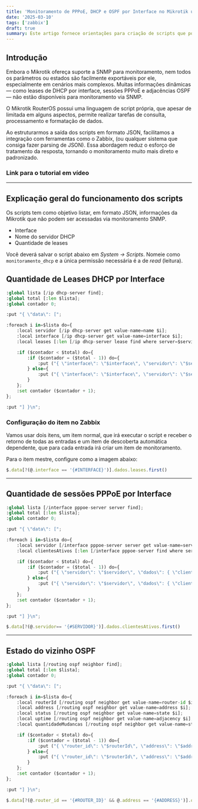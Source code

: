 ```yaml
---
title: 'Monitoramento de PPPoE, DHCP e OSPF por Interface no Mikrotik usando scripts' 
date: '2025-03-10'
tags: ['zabbix']
draft: true
summary: Este artigo fornece orientações para criação de scripts que podem ser integrados ao Zabbix para monitoramento de link de internet.
---
```


## Introdução
Embora o Mikrotik ofereça suporte a SNMP para monitoramento, nem todos os parâmetros ou estados são facilmente exportáveis por ele, especialmente em cenários mais complexos. Muitas informações dinâmicas — como leases de DHCP por interface, sessões PPPoE e adjacências OSPF — não estão disponíveis para monitoramento via SNMP.

O Mikrotik RouterOS possui uma linguagem de script própria, que apesar de limitada em alguns aspectos, permite realizar tarefas de consulta, processamento e formatação de dados.

Ao estruturarmos a saída dos scripts em formato JSON, facilitamos a integração com ferramentas como o Zabbix, (ou qualquer sistema que consiga fazer parsing de JSON). Essa abordagem reduz o esforço de tratamento da resposta, tornando o monitoramento muito mais direto e padronizado.

### Link para o tutorial em vídeo
<YouTube id="L3BJZMVtCCQ"/>

---

## Explicação geral do funcionamento dos scripts
Os scripts tem como objetivo listar, em formato JSON, informações da Mikrotik que não podem ser acessadas via monitoramento SNMP. 
- Interface
- Nome do servidor DHCP
- Quantidade de leases

Você deverá salvar o script abaixo em *System -> Scripts*. Nomeie como `monitoramento_dhcp` e a única permissão necessária é a de *read* (leitura).

## Quantidade de Leases DHCP por Interface
```python
:global lista [/ip dhcp-server find];
:global total [:len $lista];
:global contador 0;

:put "{ \"data\": [";

:foreach i in=$lista do={
    :local servidor [/ip dhcp-server get value-name=name $i];
    :local interface [/ip dhcp-server get value-name=interface $i];
    :local leases [:len [/ip dhcp-server lease find where server=$servidor]];

    :if ($contador < $total) do={
        :if ($contador = ($total - 1)) do={
            :put ("{ \"interface\": \"$interface\", \"servidor\": \"$servidor\", \"dados\": { \"leases\": $leases } }");
        } else={
            :put ("{ \"interface\": \"$interface\", \"servidor\": \"$servidor\", \"dados\": { \"leases\": $leases } },");
        }
    };
    :set contador ($contador + 1);
};

:put "] }\n";
```

### Configuração do item no Zabbix

Vamos usar dois itens, um item normal, que irá executar o script e receber o retorno de todas as entradas e um item de descoberta automática dependente, que para cada entrada irá criar um item de monitoramento.

Para o item mestre, configure como a imagem abaixo:



```js
$.data[?(@.interface == '{#INTERFACE}')].dados.leases.first()
```
---

## Quantidade de sessões PPPoE por Interface
```python
:global lista [/interface pppoe-server server find];
:global total [:len $lista];
:global contador 0;

:put "{ \"data\": [";

:foreach i in=$lista do={
    :local servidor [/interface pppoe-server server get value-name=service-name $i];
    :local clientesAtivos [:len [/interface pppoe-server find where service=$servidor]];

    :if ($contador < $total) do={
        :if ($contador = ($total - 1)) do={
            :put ("{ \"servidor\": \"$servidor\", \"dados\": { \"clientesAtivos\": $clientesAtivos } }");
        } else={
            :put ("{ \"servidor\": \"$servidor\", \"dados\": { \"clientesAtivos\": $clientesAtivos } },");
        }
    };
    :set contador ($contador + 1);
};

:put "] }\n";
```

```js
$.data[?(@.servidor== '{#SERVIDOR}')].dados.clientesAtivos.first()
```

---

## Estado do vizinho OSPF
```python
:global lista [/routing ospf neighbor find];
:global total [:len $lista];
:global contador 0;

:put "{ \"data\": [";

:foreach i in=$lista do={
    :local routerId [/routing ospf neighbor get value-name=router-id $i];
    :local address [/routing ospf neighbor get value-name=address $i];
    :local status [/routing ospf neighbor get value-name=state $i];
    :local uptime [/routing ospf neighbor get value-name=adjacency $i];
    :local quantidadeMudancas [/routing ospf neighbor get value-name=state-changes $i];

    :if ($contador < $total) do={
        :if ($contador = ($total - 1)) do={
            :put ("{ \"router_id\": \"$routerId\", \"address\": \"$address\", \"dados\": { \"status\": \"$status\", \"uptime\": \"$uptime\", \"mudancas_estado\": $quantidadeMudancas } }");
        } else={
            :put ("{ \"router_id\": \"$routerId\", \"address\": \"$address\", \"dados\": { \"status\": \"$status\", \"uptime\": \"$uptime\", \"mudancas_estado\": $quantidadeMudancas } },");
        }
    };
    :set contador ($contador + 1);
};

:put "] }\n";

```

```js
$.data[?(@.router_id == '{#ROUTER_ID}' && @.address == '{#ADDRESS}')].dados.status.first()
```
